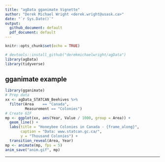 ```yaml
---
title: "agData gganimate Vignette"
author: "Derek Michael Wright <derek.wright@usask.ca>"
date: "`r Sys.Date()`"
output: 
  github_document: default
  pdf_document: default
---
```


```r
knitr::opts_chunk$set(echo = TRUE)
```

```r
# devtools::install_github("derekmichaelwright/agData")
library(agData)
library(tidyverse)
```

## gganimate example

```r
library(gganimate)
# Prep data
xx <- agData_STATCAN_Beehives %>% 
  filter(Area    == "Canada",
         Measurement == "Colonies")
# Create GIF
mp <- ggplot(xx, aes(Year, Value / 1000, group = Area)) +
  geom_line() +
  labs(title = "Honeybee Colonies in Canada - {frame_along}",
       caption = "Data: www.statcan.gc.ca/",
       y = "Thousand Colonies") +
  transition_reveal(Area, Year)
mp <- animate(mp, fps = 5)
anim_save("anim.gif", mp)
```

---
